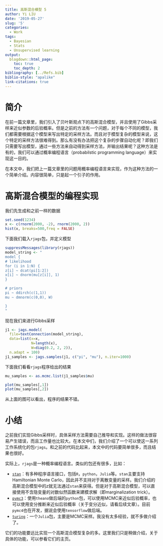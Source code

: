 ```yaml
---
title: 高斯混合模型 5
author: Yi LIU
date: '2019-05-27'
slug: '5'
categories:
  - Work
tags:
  - Bayesian
  - Stats
  - Unsupervised learning
output:
  blogdown::html_page:
    toc: true
    toc_depth: 2
bibliography: [../Refs.bib]
biblio-style: "apalike"
link-citations: true
---
```



# 简介
在前一篇文章里，我们引入了贝叶斯观点下的高斯混合模型，并且使用了Gibbs采样来近似参数的后验概率。但是之前的方法有一个问题，对于每个不同的模型，我们都需要根据这个模型来写出特定的采样方法。而且对于模型复杂的模型来说，这个特定的采样方法很难得到。那么有没有办法把这个复杂的步骤自动化呢？即我们只需要写出模型，通过一些方法来自动得到采样方法，并输出结果呢？这种方法是有的，我们可以通过概率编程语言（probabilstic programming language）来实现这一目的。

在本文中，我们把上一篇文章里的问题用概率编程语言来实现，作为这种方法的一个简单介绍。内容很简单，只是起一个引子的作用。

# 高斯混合模型的编程实现
我们先生成和之前一样的数据
```r
set.seed(1234)
x <- c(rnorm(2000, -2), rnorm(2000, 2))
hist(x, breaks=500,freq = FALSE)
```
下面我们载入`rjags`包，并定义模型
```r
suppressMessages(library(rjags))
model_string <- "
model {
# likelihood
for (i in 1:N) {
z[i] ~ dcat(pi[1:2])
x[i] ~ dnorm(mu[z[i]], 1)
}

# priors
pi ~ ddirch(c(1,1))
mu ~ dmnorm(c(0,0), W)

}
"
```
现在我们来进行Gibbs采样
```r
j1 <- jags.model(
  file=textConnection(model_string),
  data=list(x=x,
            N=length(x),
            W=diag(0.2, 2, 2)),
  n.adapt = 100)
j1_samples <- jags.samples(j1, c("pi", "mu"), n.iter=1000)
```

下面我们看看`rjags`程序给出的结果
```r
mu_samples <- as.mcmc.list(j1_samples$mu)

plot(mu_samples[,1])
plot(mu_samples[,2])
```
从上面的图可以看出，程序的结果不错。

# 小结
之前我们实现Gibbs采样时，具体采样方法需要自己推导和实现。这样的做法很容易产生错误，而且工作量也比较大。在本文中们，我们介绍了一个可以使这一系列工作系统化的包`rjags`。和之前的代码比起来，本文中的代码要简单很多，而且结果也很好。

实际上，`rjags`是一种概率编程语言。类似的包还有很多，比如：

* [`stan`](https://mc-stan.org/)：有多种程序语言接口，包括`R`，`python`，`Julia`等。`stan`主要支持Hamiltonian Monte Carlo，因此并不支持对于离散变量的采样。我们介绍的高斯混合模型中的$z$就无法通过`stan`来获得。但是对于高斯混合模型，可以直接使用不含隐变量的对数似然函数来建模求解（即marginalization trick）。
* [`pymc3`](https://docs.pymc.io/)：使用`theano`做后端的`python`包，可以使用MCMC来近似后验概率，也可以使用变分推断来近似后验概率（关于变分近似，请看后续文章）。目前`pymc4`也在开发，据说会使用`tensorflow`做后端。
* [`turing`](https://turing.ml/)：一个`Julia`包，主要是MCMC采样。我没有太多经验，就不多做介绍了。

它们的功能要远比实现一个高斯混合模型复杂的多。这里我们只是稍做介绍，关于具体的功能，可以参看它们的主页。
